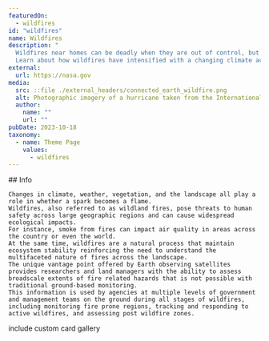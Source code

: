 ```yaml
---
featuredOn:
  - wildfires 
id: "wildfires"
name: Wildfires
description: "
  Wildfires near homes can be deadly when they are out of control, but wildfires are also key to keeping ecosystems healthy and thriving.
  Learn about how wildfires have intensified with a changing climate across the world, and how Earth data is being used to identify, track, and monitor wildfires and their associated risks."
external:
  url: https://nasa.gov
media:
  src: ::file ./external_headers/connected_earth_wildfire.png
  alt: Photographic imagery of a hurricane taken from the International Space Station
  author:
    name: ""
    url: ""
pubDate: 2023-10-18
taxonomy:
  - name: Theme Page
    values:
      - wildfires
---
```


<Block>
  <Prose>
    ## Info

    Changes in climate, weather, vegetation, and the landscape all play a role in whether a spark becomes a flame.
    Wildfires, also referred to as wildland fires, pose threats to human safety across large geographic regions and can cause widespread ecological impacts.
    For instance, smoke from fires can impact air quality in areas across the country or even the world.
    At the same time, wildfires are a natural process that maintain ecosystem stability reinforcing the need to understand the multifaceted nature of fires across the landscape.
    The unique vantage point offered by Earth observing satellites provides researchers and land managers with the ability to assess broadscale extents of fire related hazards that is not possible with traditional ground-based monitoring.
    This information is used by agencies at multiple levels of government and management teams on the ground during all stages of wildfires, including monitoring fire prone regions, tracking and responding to active wildfires, and assessing post wildfire zones.
  </Prose>
</Block>

<Block type="wide">
  <Prose> include custom card gallery </Prose>
</Block>
